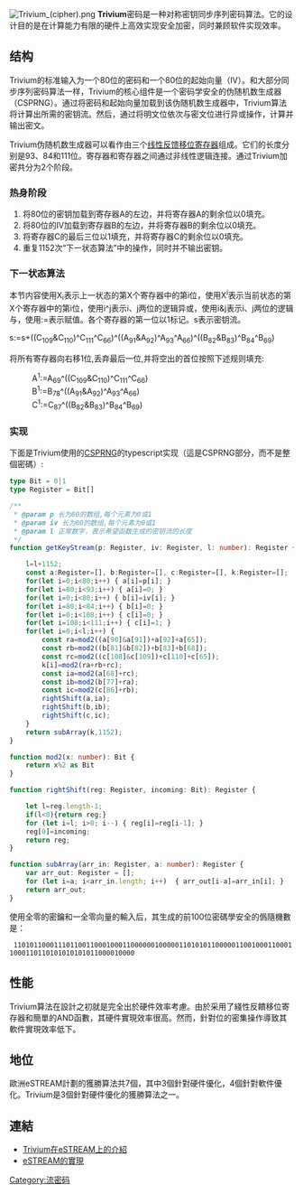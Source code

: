 {{noteTA
|G1=IT
}}
[[Image:Trivium_(cipher).png|thumb]]
'''Trivium'''密码是一种对称密钥同步序列密码算法。它的设计目的是在计算能力有限的硬件上高效实现安全加密，同时兼顾软件实现效率。

==结构==

Trivium的标准输入为一个80位的密码和一个80位的起始向量（IV）。和大部分同步序列密码算法一样，Trivium的核心组件是一个密码学安全的伪随机数生成器（CSPRNG）。通过将密码和起始向量加载到该伪随机数生成器中，Trivium算法将计算出所需的密钥流。然后，通过将明文位依次与密文位进行异或操作，计算并输出密文。

Trivium伪随机数生成器可以看作由三个[[线性反馈移位寄存器|线性反馈移位寄存器]]组成。它们的长度分别是93、84和111位。寄存器和寄存器之间通过非线性逻辑连接。通过Trivium加密共分为2个阶段。

===热身阶段===

#将80位的密钥加载到寄存器A的左边，并将寄存器A的剩余位以0填充。
#将80位的IV加载到寄存器B的左边，并将寄存器B的剩余位以0填充。
#将寄存器C的最后三位以1填充，并将寄存器C的剩余位以0填充。
#重复1152次“下一状态算法”中的操作，同时并不输出密钥。

===下一状态算法===

本节内容使用X<sub>i</sub>表示上一状态的第X个寄存器中的第i位，使用X<sup>i</sup>表示当前状态的第X个寄存器中的第i位，使用i^j表示i、j两位的逻辑异或，使用i&j表示i、j两位的逻辑与，使用:=表示赋值。各个寄存器的第一位以1标记。s表示密钥流。

s:=s+((C<sub>109</sub>&C<sub>110</sub>)^C<sub>111</sub>^C<sub>66</sub>)^((A<sub>91</sub>&A<sub>92</sub>)^A<sub>93</sub>^A<sub>66</sub>)^((B<sub>82</sub>&B<sub>83</sub>)^B<sub>84</sub>^B<sub>69</sub>)

将所有寄存器向右移1位,丢弃最后一位,并将空出的首位按照下述规则填充:

:A<sup>1</sup>:=A<sub>69</sub>^((C<sub>109</sub>&C<sub>110</sub>)^C<sub>111</sub>^C<sub>66</sub>)
:B<sup>1</sup>:=B<sub>78</sub>^((A<sub>91</sub>&A<sub>92</sub>)^A<sub>93</sub>^A<sub>66</sub>)
:C<sup>1</sup>:=C<sub>87</sub>^((B<sub>82</sub>&B<sub>83</sub>)^B<sub>84</sub>^B<sub>69</sub>)

===实现===

下面是Trivium使用的[[CSPRNG|CSPRNG]]的typescript实现（這是CSPRNG部分，而不是整個密碼）:

<syntaxhighlight lang="typescript">
type Bit = 0|1
type Register = Bit[]

/**
 * @param p 长为80的数组,每个元素为0或1
 * @param iv 长为80的数组,每个元素为0或1
 * @param l 正常数字，表示希望函数生成的密钥流的长度
 */
function getKeyStream(p: Register, iv: Register, l: number): Register {

    l=l+1152;
    const a:Register=[], b:Register=[], c:Register=[], k:Register=[];
    for(let i=0;i<80;i++) { a[i]=p[i]; }
    for(let i=80;i<93;i++) { a[i]=0; }
    for(let i=0;i<80;i++) { b[i]=iv[i]; }
    for(let i=80;i<84;i++) { b[i]=0; }
    for(let i=0;i<108;i++) { c[i]=0; }
    for(let i=108;i<111;i++) { c[i]=1; }
    for(let i=0;i<l;i++) {
        const ra=mod2((a[90]&a[91])+a[92]+a[65]);
        const rb=mod2((b[81]&b[82])+b[83]+b[68]);
        const rc=mod2((c[108]&c[109])+c[110]+c[65]);
        k[i]=mod2(ra+rb+rc);
        const ia=mod2(a[68]+rc);
        const ib=mod2(b[77]+ra);
        const ic=mod2(c[86]+rb);
        rightShift(a,ia);
        rightShift(b,ib);
        rightShift(c,ic);
    }
    return subArray(k,1152);
}

function mod2(x: number): Bit {
    return x%2 as Bit
}

function rightShift(reg: Register, incoming: Bit): Register {

    let l=reg.length-1;
    if(l<0){return reg;}
    for (let i=l; i>0; i--) { reg[i]=reg[i-1]; }
    reg[0]=incoming;
    return reg;
}

function subArray(arr_in: Register, a: number): Register {
    var arr_out: Register = [];
    for (let i=a; i<arr_in.length; i++)  { arr_out[i-a]=arr_in[i]; }
    return arr_out;
}
</syntaxhighlight>
使用全零的密鑰和一全零向量的輸入后，其生成的前100位密碼學安全的僞隨機數是：
  1101011000111011001100010001100000010000011010101100000110010001100011000110110101010101011000010000<!--算出來的值和官方test vector不符合啊，看來寫錯了！-->

==性能==
Trivium算法在設計之初就是完全出於硬件效率考慮。由於采用了綫性反饋移位寄存器和簡單的AND函數，其硬件實現效率很高。然而，針對位的密集操作導致其軟件實現效率低下。

==地位==
歐洲eSTREAM計劃的獲勝算法共7個，其中3個針對硬件優化，4個針對軟件優化。Trivium是3個針對硬件優化的獲勝算法之一。

==連結==
* [http://www.ecrypt.eu.org/stream/triviumpf.html Trivium在eSTREAM上的介紹]{{Wayback|url=http://www.ecrypt.eu.org/stream/triviumpf.html |date=20150923233518 }}
* [http://www.ecrypt.eu.org/stream/svn/viewcvs.cgi/ecrypt/trunk/submissions/trivium/ eSTREAM的實現]{{Wayback|url=http://www.ecrypt.eu.org/stream/svn/viewcvs.cgi/ecrypt/trunk/submissions/trivium/ |date=20150920215038 }}

{{流密码}}

[[Category:流密码|Category:流密码]]
